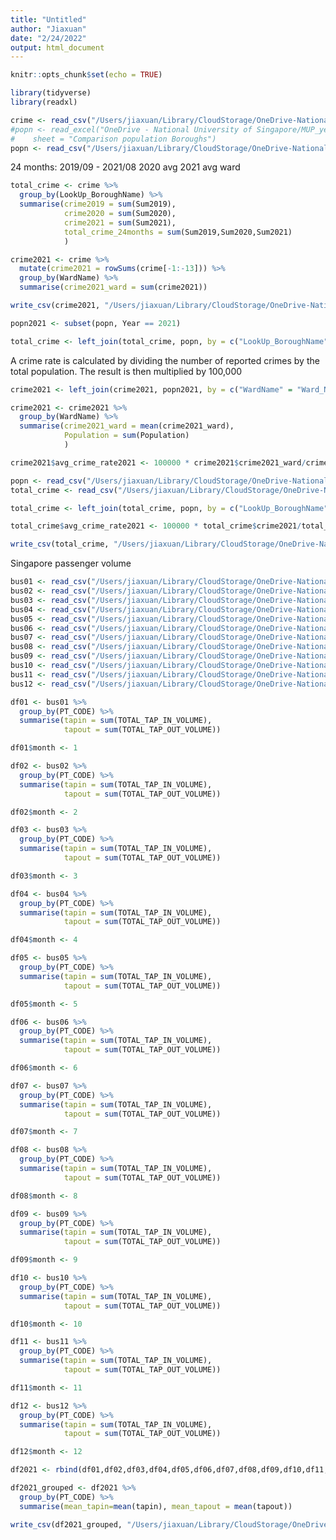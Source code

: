```yaml
---
title: "Untitled"
author: "Jiaxuan"
date: "2/24/2022"
output: html_document
---
```


```r
knitr::opts_chunk$set(echo = TRUE)
```

```r
library(tidyverse)
library(readxl)
```

```r
crime <- read_csv("/Users/jiaxuan/Library/CloudStorage/OneDrive-NationalUniversityofSingapore/MUP_year2/dissertation/datasets/london/MPS Ward Level Crime (most recent 24 months).csv")
#popn <- read_excel("OneDrive - National University of Singapore/MUP_year2/dissertation/datasets/london/2020_mye_report_workbook.xlsx", 
#    sheet = "Comparison population Boroughs")
popn <- read_csv("/Users/jiaxuan/Library/CloudStorage/OneDrive-NationalUniversityofSingapore/MUP_year2/dissertation/datasets/london/housing-density-ward.csv")
```
24 months: 2019/09 - 2021/08
2020 avg
2021 avg ward
```r
total_crime <- crime %>%
  group_by(LookUp_BoroughName) %>%
  summarise(crime2019 = sum(Sum2019),
            crime2020 = sum(Sum2020),
            crime2021 = sum(Sum2021),
            total_crime_24months = sum(Sum2019,Sum2020,Sum2021)
            )
```

```r
crime2021 <- crime %>%
  mutate(crime2021 = rowSums(crime[-1:-13])) %>%
  group_by(WardName) %>%
  summarise(crime2021_ward = sum(crime2021))
```


```r
write_csv(crime2021, "/Users/jiaxuan/Library/CloudStorage/OneDrive-NationalUniversityofSingapore/MUP_year2/dissertation/datasets/london/ward_crime2021.csv")
```



```r
popn2021 <- subset(popn, Year == 2021)
```

```r
total_crime <- left_join(total_crime, popn, by = c("LookUp_BoroughName" = "Borough"))
```
A crime rate is calculated by dividing the number of reported crimes by the total population. The result is then multiplied by 100,000

```r
crime2021 <- left_join(crime2021, popn2021, by = c("WardName" = "Ward_Name"))

crime2021 <- crime2021 %>% 
  group_by(WardName) %>%
  summarise(crime2021_ward = mean(crime2021_ward),
            Population = sum(Population)
            )

crime2021$avg_crime_rate2021 <- 100000 * crime2021$crime2021_ward/crime2021$Population
```

```r
popn <- read_csv("/Users/jiaxuan/Library/CloudStorage/OneDrive-NationalUniversityofSingapore/MUP_year2/dissertation/datasets/london/popn_boro.csv")
total_crime <- read_csv("/Users/jiaxuan/Library/CloudStorage/OneDrive-NationalUniversityofSingapore/MUP_year2/dissertation/datasets/london/total_crime.csv")
```

```r
total_crime <- left_join(total_crime, popn, by = c("LookUp_BoroughName" = "Name"))
```


```r
total_crime$avg_crime_rate2021 <- 100000 * total_crime$crime2021/total_crime$Population
```

```r
write_csv(total_crime, "/Users/jiaxuan/Library/CloudStorage/OneDrive-NationalUniversityofSingapore/MUP_year2/dissertation/datasets/london/boro_crime2021.csv")
```

Singapore passenger volume
```r
bus01 <- read_csv("/Users/jiaxuan/Library/CloudStorage/OneDrive-NationalUniversityofSingapore/MUP year 1/y5s2/dep5111/Group project - datasets/transport_node_bus/transport_node_bus_202001.csv")
bus02 <- read_csv("/Users/jiaxuan/Library/CloudStorage/OneDrive-NationalUniversityofSingapore/MUP year 1/y5s2/dep5111/Group project - datasets/transport_node_bus/transport_node_bus_202002.csv")
bus03 <- read_csv("/Users/jiaxuan/Library/CloudStorage/OneDrive-NationalUniversityofSingapore/MUP year 1/y5s2/dep5111/Group project - datasets/transport_node_bus/transport_node_bus_202003.csv")
bus04 <- read_csv("/Users/jiaxuan/Library/CloudStorage/OneDrive-NationalUniversityofSingapore/MUP year 1/y5s2/dep5111/Group project - datasets/transport_node_bus/transport_node_bus_202004.csv")
bus05 <- read_csv("/Users/jiaxuan/Library/CloudStorage/OneDrive-NationalUniversityofSingapore/MUP year 1/y5s2/dep5111/Group project - datasets/transport_node_bus/transport_node_bus_202005.csv")
bus06 <- read_csv("/Users/jiaxuan/Library/CloudStorage/OneDrive-NationalUniversityofSingapore/MUP year 1/y5s2/dep5111/Group project - datasets/transport_node_bus/transport_node_bus_202006.csv")
bus07 <- read_csv("/Users/jiaxuan/Library/CloudStorage/OneDrive-NationalUniversityofSingapore/MUP year 1/y5s2/dep5111/Group project - datasets/transport_node_bus/transport_node_bus_202007.csv")
bus08 <- read_csv("/Users/jiaxuan/Library/CloudStorage/OneDrive-NationalUniversityofSingapore/MUP year 1/y5s2/dep5111/Group project - datasets/transport_node_bus/transport_node_bus_202008.csv")
bus09 <- read_csv("/Users/jiaxuan/Library/CloudStorage/OneDrive-NationalUniversityofSingapore/MUP year 1/y5s2/dep5111/Group project - datasets/transport_node_bus/transport_node_bus_202009.csv")
bus10 <- read_csv("/Users/jiaxuan/Library/CloudStorage/OneDrive-NationalUniversityofSingapore/MUP year 1/y5s2/dep5111/Group project - datasets/transport_node_bus/transport_node_bus_202010.csv")
bus11 <- read_csv("/Users/jiaxuan/Library/CloudStorage/OneDrive-NationalUniversityofSingapore/MUP year 1/y5s2/dep5111/Group project - datasets/transport_node_bus/transport_node_bus_202011.csv")
bus12 <- read_csv("/Users/jiaxuan/Library/CloudStorage/OneDrive-NationalUniversityofSingapore/MUP year 1/y5s2/dep5111/Group project - datasets/transport_node_bus/transport_node_bus_202012.csv")
```

```r
df01 <- bus01 %>%
  group_by(PT_CODE) %>%
  summarise(tapin = sum(TOTAL_TAP_IN_VOLUME),
            tapout = sum(TOTAL_TAP_OUT_VOLUME))

df01$month <- 1
```

```r
df02 <- bus02 %>%
  group_by(PT_CODE) %>%
  summarise(tapin = sum(TOTAL_TAP_IN_VOLUME),
            tapout = sum(TOTAL_TAP_OUT_VOLUME))

df02$month <- 2
```

```r
df03 <- bus03 %>%
  group_by(PT_CODE) %>%
  summarise(tapin = sum(TOTAL_TAP_IN_VOLUME),
            tapout = sum(TOTAL_TAP_OUT_VOLUME))

df03$month <- 3
```

```r
df04 <- bus04 %>%
  group_by(PT_CODE) %>%
  summarise(tapin = sum(TOTAL_TAP_IN_VOLUME),
            tapout = sum(TOTAL_TAP_OUT_VOLUME))

df04$month <- 4
```

```r
df05 <- bus05 %>%
  group_by(PT_CODE) %>%
  summarise(tapin = sum(TOTAL_TAP_IN_VOLUME),
            tapout = sum(TOTAL_TAP_OUT_VOLUME))

df05$month <- 5
```

```r
df06 <- bus06 %>%
  group_by(PT_CODE) %>%
  summarise(tapin = sum(TOTAL_TAP_IN_VOLUME),
            tapout = sum(TOTAL_TAP_OUT_VOLUME))

df06$month <- 6
```

```r
df07 <- bus07 %>%
  group_by(PT_CODE) %>%
  summarise(tapin = sum(TOTAL_TAP_IN_VOLUME),
            tapout = sum(TOTAL_TAP_OUT_VOLUME))

df07$month <- 7
```

```r
df08 <- bus08 %>%
  group_by(PT_CODE) %>%
  summarise(tapin = sum(TOTAL_TAP_IN_VOLUME),
            tapout = sum(TOTAL_TAP_OUT_VOLUME))

df08$month <- 8
```

```r
df09 <- bus09 %>%
  group_by(PT_CODE) %>%
  summarise(tapin = sum(TOTAL_TAP_IN_VOLUME),
            tapout = sum(TOTAL_TAP_OUT_VOLUME))

df09$month <- 9
```

```r
df10 <- bus10 %>%
  group_by(PT_CODE) %>%
  summarise(tapin = sum(TOTAL_TAP_IN_VOLUME),
            tapout = sum(TOTAL_TAP_OUT_VOLUME))

df10$month <- 10
```

```r
df11 <- bus11 %>%
  group_by(PT_CODE) %>%
  summarise(tapin = sum(TOTAL_TAP_IN_VOLUME),
            tapout = sum(TOTAL_TAP_OUT_VOLUME))

df11$month <- 11
```

```r
df12 <- bus12 %>%
  group_by(PT_CODE) %>%
  summarise(tapin = sum(TOTAL_TAP_IN_VOLUME),
            tapout = sum(TOTAL_TAP_OUT_VOLUME))

df12$month <- 12
```


```r
df2021 <- rbind(df01,df02,df03,df04,df05,df06,df07,df08,df09,df10,df11,df12)
```

```r
df2021_grouped <- df2021 %>%
  group_by(PT_CODE) %>%
  summarise(mean_tapin=mean(tapin), mean_tapout = mean(tapout))
```

```r
write_csv(df2021_grouped, "/Users/jiaxuan/Library/CloudStorage/OneDrive-NationalUniversityofSingapore/MUP_year2/dissertation/datasets/singapore/avg_passenger_vol_2021.csv")
```



